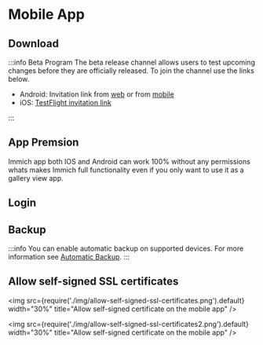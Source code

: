 
# Mobile App

## Download

<MobileAppDownload />

:::info Beta Program
The beta release channel allows users to test upcoming changes before they are officially released. To join the channel use the links below.

- Android: Invitation link from [web](https://play.google.com/store/apps/details?id=app.alextran.immich) or from [mobile](https://play.google.com/store/apps/details?id=app.alextran.immich)
- iOS: [TestFlight invitation link](https://testflight.apple.com/join/1vYsAa8P)

:::

## App Premsion

Immich app both IOS and Android can work 100% without any permissions whats makes Immich full functionality even if you only want to use it as a gallery view app.

## Login

<MobileAppLogin />

## Backup

<MobileAppBackup />

:::info
You can enable automatic backup on supported devices. For more information see [Automatic Backup](/docs/features/automatic-backup.md).
:::

## Allow self-signed SSL certificates

<img
  src={require('./img/allow-self-signed-ssl-certificates.png').default}
  width="30%"
  title="Allow self-signed certificate on the mobile app"
/>

<img
  src={require('./img/allow-self-signed-ssl-certificates2.png').default}
  width="30%"
  title="Allow self-signed certificate on the mobile app"
/>
